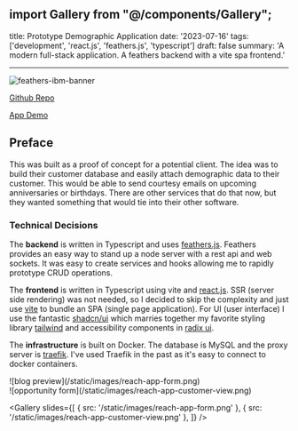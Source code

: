 ## import Gallery from "@/components/Gallery";

title: Prototype Demographic Application
date: '2023-07-16'
tags: ['development', 'react.js', 'feathers.js', 'typescript']
draft: false
summary: 'A modern full-stack application. A feathers backend with a vite spa frontend.'

---

![feathers-ibm-banner](/static/images/reach-app-home.png)

[Github Repo](https://github.com/bskimball/reach)

[App Demo](https://poc.lam.bdkcloud.com)

## Preface

This was built as a proof of concept for a potential client. The idea was to build their customer database and
easily attach demographic data to their customer. This would be able to send courtesy emails on upcoming
anniversaries or birthdays. There are other services that do that now, but they wanted something that would tie into
their other software.

### Technical Decisions

The <strong>backend</strong> is written in Typescript and uses [feathers.js](https://feathersjs.com/). Feathers
provides an easy way to stand up a node server with a rest api and web sockets. It was easy to create services and
hooks allowing me to rapidly prototype CRUD operations.

The <strong>frontend</strong> is written in Typescript using vite and [react.js](https://react.dev/). SSR (server side
rendering) was not needed, so I decided to skip the complexity and just use [vite](https://vitejs.dev/) to bundle an
SPA (single page application). For UI (user interface) I use the fantastic [shadcn/ui](https://ui.shadcn.com/) which
marries together my favorite styling library [tailwind](https://tailwindcss.com/) and accessibility components in
[radix ui](https://www.radix-ui.com/primitives/docs/overview/introduction).

The <strong>infrastructure</strong> is built on Docker. The database is MySQL and the proxy server is
[traefik](https://traefik.io/traefik/). I've used Traefik in the past as it's easy to connect to docker containers.

<div className="flex space-x-8">
  <div>![blog preview](/static/images/reach-app-form.png)</div>
  <div>![opportunity form](/static/images/reach-app-customer-view.png)</div>
</div>

<Gallery
  slides={[
    { src: '/static/images/reach-app-form.png' },
    { src: '/static/images/reach-app-customer-view.png' },
  ]}
/>
